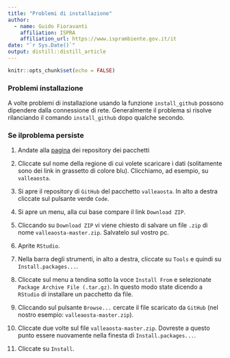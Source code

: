 ```yaml
---
title: "Problemi di installazione"
author:
  - name: Guido Fioravanti 
    affiliation: ISPRA
    affiliation_url: https://www.isprambiente.gov.it/it
date: "`r Sys.Date()`"
output: distill::distill_article
---
```


```r
knitr::opts_chunk$set(echo = FALSE)
```

### Problemi installazione

A volte problemi di installazione usando la funzione `install_github` possono dipendere dalla connessione di rete. Generalmente il problema si risolve rilanciando il comando `install_github` dopo qualche secondo.

### Se ilproblema persiste

1. Andate alla [pagina](https://github.com/progettopulvirus?tab=repositories) dei repository dei pacchetti

2. Cliccate sul nome della regione di cui volete scaricare i dati (solitamente sono dei link in grassetto di colore blu). Clicchiamo, ad esempio, su
`valleaosta`.

3. Si apre il repository di `GitHub` del pacchetto `valleaosta`. In alto a destra cliccate sul pulsante verde `Code`.

4. Si apre un menu, alla cui base compare il link `Download ZIP`. 

5. Cliccando su `Download ZIP` vi viene chiesto di salvare un file `.zip` di nome `valleaosta-master.zip`. Salvatelo sul vostro pc.

6. Aprite `RStudio`.

7. Nella barra degli strumenti, in alto a destra, cliccate su `Tools` e quindi su `Install.packages...`.

8. Cliccate sul menu a tendina sotto la voce `Install From` e selezionate `Package Archive File (.tar.gz)`. In questo modo state dicendo a `RStudio` di installare un pacchetto da file. 

9. Cliccando sul pulsante `Browse...` cercate il file scaricato da `GitHub` (nel nostro esempio: `valleaosta-master.zip`).

10. Cliccate due volte sul file `valleaosta-master.zip`. Dovreste a questo punto essere nuovamente nella finesta di `Install.packages...`.

11. Cliccate su `Install`.




